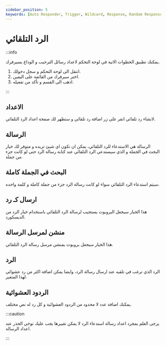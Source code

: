 ```yaml
---
sidebar_position: 5
keywords: [Auto Responder, Trigger, Wildcard, Response, Random Responses] 
---
```


# الرد التلقائي

:::info

يمكنك تطبيق الخطوات الاتية في لوحة التحكم لاعداد رسائل الترحيب و الوداع بسيرفرك. 

1. انتقل الى لوحة التحكم و سجل دخولك. 
2. اختر سيرفرك من القائمة على اليمين.
3. اذهب الى القسم و تأكد من تفعيله.

:::

## الاعداد
 
لانشاء رد تلقائي انقر على زر اضافة رد تلقائي و ستظهر لك صفحة اعداد الرد التلقائي.

## الرسالة

الرسالة هي الاستدعاء للرد التلقائي، يمكن ان تكون اي شيئ تريده و متوفر لك خيار البحث في الجملة و الذي سيستدعي الرد التلقائي عند كتابة رسالة الرد حتى لو كانت جزء من جملة.

## البحث في الجملة كاملة

سيتم استدعاء الرد التلقائي سواء لو كانت رسالة الرد جزء من جملة كاملة و كلمة واحده.

## ارسال كـ رد

هذا الخيار سيجعل البروبوت يستجيب لرسالة الرد التلقائي باستخدام خيار الرد من الديسكورد.

## منشن لمرسل الرسالة

هذا الخيار سيجعل بروبوت يمنشن مرسل رسالة الرد التلقائي.

## الرد

الرد الذي ترغب في تلقيه عند ارسال رسالة الرد، وايضا يمكن اضافة اكثر من رد عشوائي لهذا المتغير.

## الردود العشوائية

يمكنك اضافة عدد لا محدود من الردود العشوائية و كل رد له نص مختلف.

:::caution

يرجى العلم بمجرد اعداد رسالة استدعاء الرد لا يمكن تغييرها يجب عليك توخي الحذر عند اعداد الرسالة.

:::

